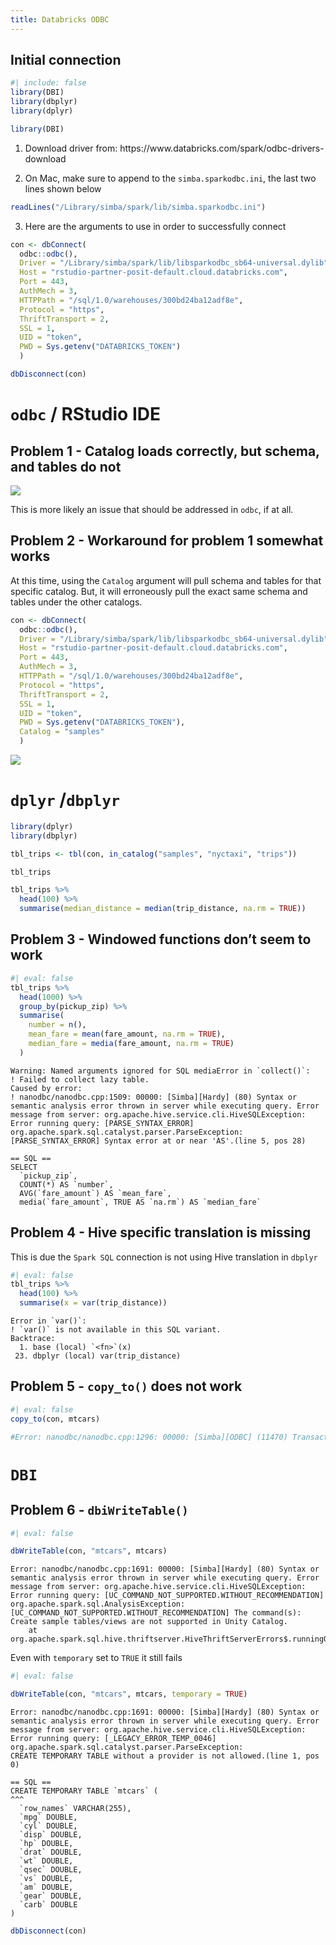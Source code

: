 ```yaml
---
title: Databricks ODBC
---
```


## Initial connection

```r
#| include: false
library(DBI)
library(dbplyr)
library(dplyr)
```

```r
library(DBI)
```

1.  Download driver from: https://www.databricks.com/spark/odbc-drivers-download

2.  On Mac, make sure to append to the `simba.sparkodbc.ini`, the last two lines shown below

```r
readLines("/Library/simba/spark/lib/simba.sparkodbc.ini")
```

3.  Here are the arguments to use in order to successfully connect

```r
con <- dbConnect(
  odbc::odbc(),
  Driver = "/Library/simba/spark/lib/libsparkodbc_sb64-universal.dylib",
  Host = "rstudio-partner-posit-default.cloud.databricks.com",
  Port = 443,
  AuthMech = 3,
  HTTPPath = "/sql/1.0/warehouses/300bd24ba12adf8e",
  Protocol = "https",
  ThriftTransport = 2,
  SSL = 1,
  UID = "token",
  PWD = Sys.getenv("DATABRICKS_TOKEN")
  )

```

```r
dbDisconnect(con)
```

# `odbc` / RStudio IDE

## Problem 1 - Catalog loads correctly, but schema, and tables do not

![](images/problem1.png)

This is more likely an issue that should be addressed in `odbc`, if at all.

## Problem 2 - Workaround for problem 1 somewhat works

At this time, using the `Catalog` argument will pull schema and tables for that specific catalog. But, it will erroneously pull the exact same schema and tables under the other catalogs.

```r
con <- dbConnect(
  odbc::odbc(),
  Driver = "/Library/simba/spark/lib/libsparkodbc_sb64-universal.dylib",
  Host = "rstudio-partner-posit-default.cloud.databricks.com",
  Port = 443,
  AuthMech = 3,
  HTTPPath = "/sql/1.0/warehouses/300bd24ba12adf8e",
  Protocol = "https",
  ThriftTransport = 2,
  SSL = 1,
  UID = "token",
  PWD = Sys.getenv("DATABRICKS_TOKEN"),
  Catalog = "samples"
  )

```

![](images/problem2.png)

# `dplyr` /`dbplyr`

```r
library(dplyr)
library(dbplyr)
```

```r
tbl_trips <- tbl(con, in_catalog("samples", "nyctaxi", "trips"))

tbl_trips
```

```r
tbl_trips %>% 
  head(100) %>% 
  summarise(median_distance = median(trip_distance, na.rm = TRUE))
```

## Problem 3 - Windowed functions don't seem to work

```r
#| eval: false
tbl_trips %>% 
  head(1000) %>% 
  group_by(pickup_zip) %>% 
  summarise(
    number = n(),
    mean_fare = mean(fare_amount, na.rm = TRUE),
    median_fare = media(fare_amount, na.rm = TRUE)
  )
```

```         
Warning: Named arguments ignored for SQL mediaError in `collect()`:
! Failed to collect lazy table.
Caused by error:
! nanodbc/nanodbc.cpp:1509: 00000: [Simba][Hardy] (80) Syntax or semantic analysis error thrown in server while executing query. Error message from server: org.apache.hive.service.cli.HiveSQLException: Error running query: [PARSE_SYNTAX_ERROR] org.apache.spark.sql.catalyst.parser.ParseException: 
[PARSE_SYNTAX_ERROR] Syntax error at or near 'AS'.(line 5, pos 28)

== SQL ==
SELECT
  `pickup_zip`,
  COUNT(*) AS `number`,
  AVG(`fare_amount`) AS `mean_fare`,
  media(`fare_amount`, TRUE AS `na.rm`) AS `median_fare`
```

## Problem 4 - Hive specific translation is missing 

This is due the `Spark SQL` connection is not using Hive translation in `dbplyr`

```r
#| eval: false
tbl_trips %>% 
  head(100) %>% 
  summarise(x = var(trip_distance))
```

```         
Error in `var()`:
! `var()` is not available in this SQL variant.
Backtrace:
  1. base (local) `<fn>`(x)
 23. dbplyr (local) var(trip_distance)
```

## Problem 5 - `copy_to()` does not work

```r
#| eval: false
copy_to(con, mtcars)

#Error: nanodbc/nanodbc.cpp:1296: 00000: [Simba][ODBC] (11470) Transactions are not supported.
```

# `DBI`

## Problem 6 - `dbiWriteTable()`

```r
#| eval: false

dbWriteTable(con, "mtcars", mtcars)

```

```         
Error: nanodbc/nanodbc.cpp:1691: 00000: [Simba][Hardy] (80) Syntax or semantic analysis error thrown in server while executing query. Error message from server: org.apache.hive.service.cli.HiveSQLException: Error running query: [UC_COMMAND_NOT_SUPPORTED.WITHOUT_RECOMMENDATION] org.apache.spark.sql.AnalysisException: [UC_COMMAND_NOT_SUPPORTED.WITHOUT_RECOMMENDATION] The command(s): Create sample tables/views are not supported in Unity Catalog. 
	at org.apache.spark.sql.hive.thriftserver.HiveThriftServerErrors$.runningQueryError
```

Even with `temporary` set to `TRUE` it still fails

```r
#| eval: false

dbWriteTable(con, "mtcars", mtcars, temporary = TRUE)

```

```         
Error: nanodbc/nanodbc.cpp:1691: 00000: [Simba][Hardy] (80) Syntax or semantic analysis error thrown in server while executing query. Error message from server: org.apache.hive.service.cli.HiveSQLException: Error running query: [_LEGACY_ERROR_TEMP_0046] org.apache.spark.sql.catalyst.parser.ParseException: 
CREATE TEMPORARY TABLE without a provider is not allowed.(line 1, pos 0)

== SQL ==
CREATE TEMPORARY TABLE `mtcars` (
^^^
  `row_names` VARCHAR(255),
  `mpg` DOUBLE,
  `cyl` DOUBLE,
  `disp` DOUBLE,
  `hp` DOUBLE,
  `drat` DOUBLE,
  `wt` DOUBLE,
  `qsec` DOUBLE,
  `vs` DOUBLE,
  `am` DOUBLE,
  `gear` DOUBLE,
  `carb` DOUBLE
)
```

```r
dbDisconnect(con)
```
